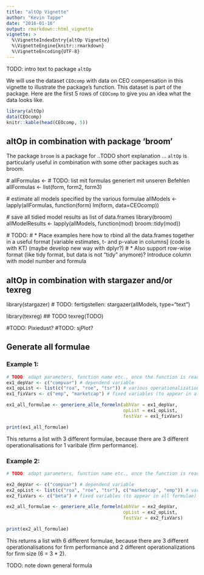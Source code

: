 ```yaml
---
title: "altOp Vignette"
author: "Kevin Tappe"
date: "2016-01-16"
output: rmarkdown::html_vignette
vignette: >
  %\VignetteIndexEntry{altOp Vignette}
  %\VignetteEngine{knitr::rmarkdown}
  %\VignetteEncoding{UTF-8}
---
```



TODO: intro text to package `altOp`

We will use the dataset `CEOcomp` with data on CEO compensation in this vignette to illustrate the package's function. This dataset is part of the package. Here are the first 5 rows of `CEOComp` to give you an idea what the data looks like.
```r
library(altOp)
data(CEOcomp)
knitr::kable(head(CEOcomp, 5))
```


## altOp in combination with package 'broom'

  The package `broom`  is a package for ..TODO short explanation ...
  `altOp` is particularly useful in combination with some other packages such as broom.

  # allFormulas <- # TODO: list mit formulas generiert mit unseren Befehlen
  allFormulas <- list(form, form2, form3)

  # estimate all models specified by the various formulae
  allModels <- lapply(allFormulas, function(form) lm(form, data=CEOcomp))

  # save all tidied model results as list of data.frames
  library(broom)
  allModelResults <- lapply(allModels, function(mod) broom::tidy(mod))

  # TODO:
  #    * Place examples here how to rbind all the data.frames together in a useful format [variable estimates, t- and p-value in columns] (code is with KT) (maybe develop new way with dplyr?)
  #    * Also support row-wise format (like tidy format, but data is not "tidy" anymore)? Introduce column with model number and formula


## altOp in combination with stargazer and/or texreg
  library(stargazer)
  # TODO: fertigstellen: stargazer(allModels, type="text")

  library(texreg)
  ## TODO texreg(TODO)

  #TODO: Pixiedust?
  #TODO: sjPlot?



## Generate all formulae
### Example 1:
```r
# TODO: adapt parameters, function name etc., once the function is ready
ex1_depVar <- c("compvar") # dependend variable
ex1_opList <- list(c("roa", "roe", "tsr")) # various operationalizations of firm performance
ex1_fixVars <- c("emp", "marketcap") # fixed variables (to appear in all formulae)

ex1_all_formulae <- generiere_alle_formeln(abhVar = ex1_depVar,
                                           opList = ex1_opList,
                                           festVar = ex1_fixVars)

print(ex1_all_formulae)

```
This returns a list with 3 different formulae, because there are 3 different operationalisations for 1 varibale (firm performance).




### Example 2:

```r
# TODO: adapt parameters, function name etc., once the function is ready

ex2_depVar <- c("compvar") # dependend variable
ex2_opList <- list(c("roa", "roe", "tsr"), c("marketcap", "emp")) # various operationalizations for firm perf. and firm size
ex2_fixVars <- c("beta") # fixed variables (to appear in all formulae)

ex2_all_formulae <- generiere_alle_formeln(abhVar = ex2_depVar,
                                           opList = ex2_opList,
                                           festVar = ex2_fixVars)

print(ex2_all_formulae)
```
This returns a list with 6 different formulae, because there are 3 different operationalisations for firm performance and 2 different operationalizations for firm size (6 = 3 * 2).

TODO: note down general formula

